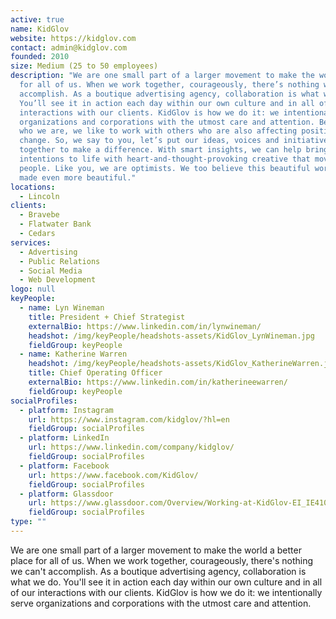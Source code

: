 ```yaml
---
active: true
name: KidGlov
website: https://kidglov.com
contact: admin@kidglov.com
founded: 2010
size: Medium (25 to 50 employees)
description: "We are one small part of a larger movement to make the world a better place
  for all of us. When we work together, courageously, there’s nothing we can’t
  accomplish. As a boutique advertising agency, collaboration is what we do.
  You’ll see it in action each day within our own culture and in all of our
  interactions with our clients. KidGlov is how we do it: we intentionally serve
  organizations and corporations with the utmost care and attention. Because of
  who we are, we like to work with others who are also affecting positive
  change. So, we say to you, let’s put our ideas, voices and initiatives
  together to make a difference. With smart insights, we can help bring your
  intentions to life with heart-and-thought-provoking creative that moves
  people. Like you, we are optimists. We too believe this beautiful world can be
  made even more beautiful."
locations:
  - Lincoln
clients:
  - Bravebe
  - Flatwater Bank
  - Cedars
services:
  - Advertising
  - Public Relations
  - Social Media
  - Web Development
logo: null
keyPeople:
  - name: Lyn Wineman
    title: President + Chief Strategist
    externalBio: https://www.linkedin.com/in/lynwineman/
    headshot: /img/keyPeople/headshots-assets/KidGlov_LynWineman.jpg
    fieldGroup: keyPeople
  - name: Katherine Warren
    headshot: /img/keyPeople/headshots-assets/KidGlov_KatherineWarren.jpg
    title: Chief Operating Officer
    externalBio: https://www.linkedin.com/in/katherineewarren/
    fieldGroup: keyPeople
socialProfiles:
  - platform: Instagram
    url: https://www.instagram.com/kidglov/?hl=en
    fieldGroup: socialProfiles
  - platform: LinkedIn
    url: https://www.linkedin.com/company/kidglov/
    fieldGroup: socialProfiles
  - platform: Facebook
    url: https://www.facebook.com/KidGlov/
    fieldGroup: socialProfiles
  - platform: Glassdoor
    url: https://www.glassdoor.com/Overview/Working-at-KidGlov-EI_IE4102165.11,18.htm
    fieldGroup: socialProfiles
type: ""
---
```


We are one small part of a larger movement to make the world a better place for all of us. When we work together, courageously, there's nothing we can't accomplish. As a boutique advertising agency, collaboration is what we do. You'll see it in action each day within our own culture and in all of our interactions with our clients. KidGlov is how we do it: we intentionally serve organizations and corporations with the utmost care and attention.